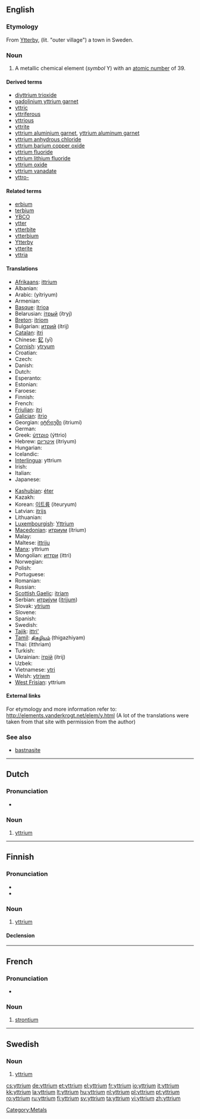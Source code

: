 {{also|Yttrium}}
==English==
{{elements|Y|strontium|Sr|zirconium|Zr}}

===Etymology===
From [[w:Ytterby|Ytterby]], (lit. "outer village") a town in Sweden.

===Noun===
{{en-noun|-}}
{{wikipedia}}

# {{element}} A metallic chemical element (''symbol'' Y) with an [[atomic number]] of 39.

====Derived terms====
* [[diyttrium trioxide]]
* [[gadolinium yttrium garnet]]
* [[yttric]]
* [[yttriferous]]
* [[yttrious]]
* [[yttrite]]
* [[yttrium aluminium garnet]], [[yttrium aluminum garnet]]
* [[yttrium anhydrous chloride]]
* [[yttrium barium copper oxide]]
* [[yttrium fluoride]]
* [[yttrium lithium fluoride]]
* [[yttrium oxide]]
* [[yttrium vanadate]]
* [[yttro-]]

====Related terms====
* [[erbium]]<!--has the same etymology-->
* [[terbium]]<!--has the same etymology-->
* [[YBCO]]
* [[ytter]]
* [[ytterbite]]
* [[ytterbium]]<!--has the same etymology-->
* [[w:Ytterby|Ytterby]]
* [[ytterite]]
* [[yttria]]

====Translations====
{{trans-top|chemical element}}
* [[Afrikaans]]: [[ittrium]]
* Albanian: {{t-|sq|itrium|xs=Albanian}}
* Arabic: {{Arab|[[يتريوم]]}} (yítriyum) {{m}}
* Armenian: {{t-|hy|իտրիում|tr=itrium}}
* [[Basque]]: [[itrioa]]
* Belarusian: [[iтрый]] (ítryj) {{m}}
* [[Breton]]: [[itriom]]
* Bulgarian: [[итрий]] (ítrij) {{m}}
* [[Catalan]]: [[itri]]
* Chinese: [[釔]] (yī)
* [[Cornish]]: [[ytryum]]
* Croatian: {{t-|hr|itrij}}
* Czech: {{t+|cs|yttrium}}
* Danish: {{t-|da|yttrium}}
* Dutch: {{t+|nl|yttrium|n}}
* Esperanto: {{t-|eo|itrio|xs=Esperanto}}
* Estonian: {{t-|et|ütrium}}
* Faroese: {{t-|fo|yttrium|xs=Faroese}}
* Finnish: {{t+|fi|yttrium}}
* French: {{t+|fr|yttrium|m}}
* [[Friulian]]: [[itri]]
* [[Galician]]: [[itrio]]
* Georgian: [[იტრიუმი]] (itriumi)
* German: {{t+|de|Yttrium|n}}
* Greek: [[ύττριο]] (ýttrio) {{n}}
* Hebrew: [[איטריום]] (ítriyum)
* Hungarian: {{t+|hu|ittrium}}
* Icelandic: {{t+|is|yttrín}}
* [[Interlingua]]: yttrium
* Irish: {{t+|ga|itriam|xs=Irish}}
* Italian: {{t+|it|ittrio|m}}
* Japanese: {{t+|ja|イットリウム|tr=ittoriumu}}
{{trans-mid}}
* [[Kashubian]]: [[éter]]
* Kazakh: {{t-|kk|иттрий|tr=ittriy|sc=Cyrl|xs=Kazakh}}
* Korean: [[이트륨]] (iteuryum)
* Latvian: [[itrijs]]
* Lithuanian: {{t+|lt|itris|xs=Lithuanian}}
* [[Luxembourgish]]: [[Yttrium]]
* [[Macedonian]]: [[итриум]] (ítrium) {{m}}
* Malay: {{t-|ms|yttrium|xs=Malay}}
* Maltese: [[ittriju]]
* [[Manx]]: yttrium
* Mongolian: [[иттри]] (ittri)
* Norwegian: {{t-|no|yttrium}}
* Polish: {{t+|pl|itr|m}}
* Portuguese: {{t+|pt|ítrio|m}}
* Romanian: {{t+|ro|ytriu|n}}
* Russian: {{t+|ru|иттрий|m|tr=íttrij}}
* [[Scottish Gaelic]]: [[itriam]]
* Serbian: [[итриjум]] ([[itrijum]]) {{m}}
* Slovak: [[ytrium]]
* Slovene: {{t+|sl|itrij}}
* Spanish: {{t+|es|itrio|m}}
* Swedish: {{t+|sv|yttrium|n}}
* [[Tajik]]: [[ittri']]
* [[Tamil]]: [[திகழியம்]] (thigazhiyam)
* Thai: {{Thai|[[อิตเทรียม]]}} (itthriam)
* Turkish: {{t+|tr|itriyum}}
* Ukrainian: [[iтрiй]] (ítrij) {{m}}
* Uzbek: {{t-|uz|иттрий|tr=ittriy|sc=Cyrl|xs=Uzbek}}
* Vietnamese: [[ytri]]
* Welsh: [[ytriwm]]
* [[West Frisian]]: yttrium
{{trans-bottom}}

====External links====
For etymology and more information refer to:
http://elements.vanderkrogt.net/elem/y.html
(A lot of the translations were taken from that site with permission from the author)

===See also===
* [[bastnasite]]

[[Category:Metals]]

----

==Dutch==
{{wikipedia|lang=nl}}

===Pronunciation===
* {{audio|Nl-yttrium.ogg|Audio}}

===Noun===
{{infl|nl|noun|g=n}}

# {{chemical element|lang=nl}} [[yttrium#English|yttrium]]

----

==Finnish==
{{wikipedia|lang=fi}}

===Pronunciation===
* {{IPA|lang=fi|[ˈyt̪ːri͡um]}}
* {{hyphenation|yt|trium}}

===Noun===
{{infl|fi|noun}}

# {{element|lang=fi}} [[#English|yttrium]]

====Declension====
{{fi-decl-tuoli|yttrium|||a|i|np=1}}

----
==French==
{{wikipedia|lang=fr}}

===Pronunciation===
* {{IPA|lang=fr|/i.tʁi.jɔm/ }}

===Noun===
{{fr-noun-unc|m}}

# {{chemical element|lang=fr}} [[#English|strontium]]

----

==Swedish==
{{wikipedia|lang=sv}}

===Noun===
{{infl|sv|noun|g=n|uncountable}}
{{sv-noun-unc-n|2=yttriumet}}
{{sv-noun-unc-n|2=yttriet}}

# {{context|chemical element|lang=sv}} [[#English|yttrium]]

[[cs:yttrium]]
[[de:yttrium]]
[[et:yttrium]]
[[el:yttrium]]
[[fr:yttrium]]
[[io:yttrium]]
[[it:yttrium]]
[[kk:yttrium]]
[[la:yttrium]]
[[lt:yttrium]]
[[hu:yttrium]]
[[nl:yttrium]]
[[pl:yttrium]]
[[pt:yttrium]]
[[ro:yttrium]]
[[ru:yttrium]]
[[fi:yttrium]]
[[sv:yttrium]]
[[ta:yttrium]]
[[vi:yttrium]]
[[zh:yttrium]]